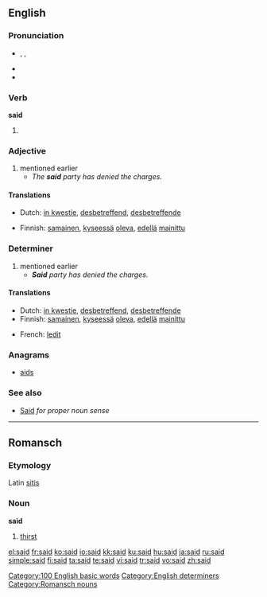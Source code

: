 {{rft}}
==English==

{{rank|an|we|who|44|said|would|been|will}}

===Pronunciation===
* {{enPR|sĕd}}, {{IPA|/sεd/}}, {{SAMPA|sEd/}}
* {{audio|en-us-said.ogg|Audio (US)}}
* {{rhymes|ɛd}}

===Verb===
'''said'''

# {{past of|say}}

===Adjective===
{{en-adj|-}}

# mentioned earlier
#* ''The '''said''' party has denied the charges.''

====Translations====
{{trans-top|mentioned earlier}}
* Dutch: [[in kwestie]], [[desbetreffend]], [[desbetreffende]]
{{trans-mid}}
* Finnish: [[samainen]], [[kyseessä]] [[olla|oleva]], [[edellä]] [[mainittu]]
{{trans-bottom}}

===Determiner===
{{en-det}}

# mentioned earlier
#* '''''Said''' party has denied the charges.''

====Translations====
{{trans-top|mentioned earlier}}
* Dutch: [[in kwestie]], [[desbetreffend]], [[desbetreffende]]
* Finnish: [[samainen]], [[kyseessä]] [[olla|oleva]], [[edellä]] [[mainittu]]
{{trans-mid}}
* French: [[ledit]]
{{trans-bottom}}

===Anagrams===
* [[aids]]

===See also===
* [[Said]] ''for proper noun sense''

[[Category:100 English basic words]]
[[Category:English determiners]]

----

==Romansch==

===Etymology===
Latin [[sitis]]

===Noun===
'''said'''

# [[thirst]]

[[Category:Romansch nouns]]

[[el:said]]
[[fr:said]]
[[ko:said]]
[[io:said]]
[[kk:said]]
[[ku:said]]
[[hu:said]]
[[ja:said]]
[[ru:said]]
[[simple:said]]
[[fi:said]]
[[ta:said]]
[[te:said]]
[[vi:said]]
[[tr:said]]
[[vo:said]]
[[zh:said]]